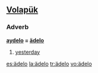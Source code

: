 ==[[Volapük]]==

===Adverb===
'''[[aydelo]] = [[ädelo]]''' 

# [[yesterday]]

[[es:ädelo]]
[[la:ädelo]]
[[tr:ädelo]]
[[vo:ädelo]]